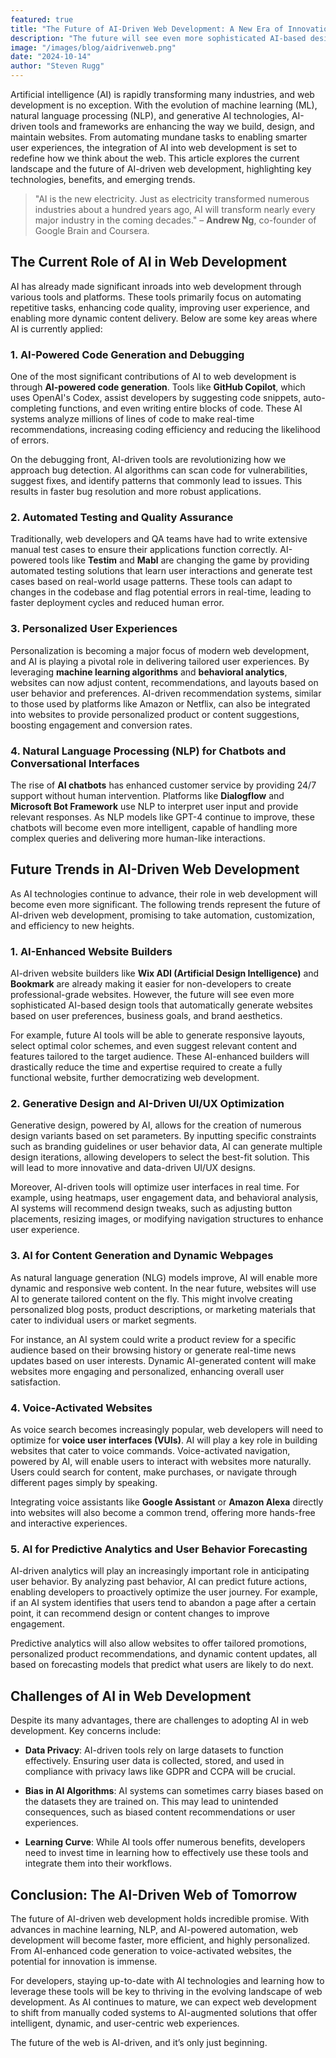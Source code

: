 ---
featured: true
title: "The Future of AI-Driven Web Development: A New Era of Innovation"
description: "The future will see even more sophisticated AI-based design tools that automatically generate websites based on user preferences, business goals, and brand aesthetics."
image: "/images/blog/aidrivenweb.png"
date: "2024-10-14"
author: "Steven Rugg"
---

Artificial intelligence (AI) is rapidly transforming many industries, and web development is no exception. With the evolution of machine learning (ML), natural language processing (NLP), and generative AI technologies, AI-driven tools and frameworks are enhancing the way we build, design, and maintain websites. From automating mundane tasks to enabling smarter user experiences, the integration of AI into web development is set to redefine how we think about the web. This article explores the current landscape and the future of AI-driven web development, highlighting key technologies, benefits, and emerging trends.

> "AI is the new electricity. Just as electricity transformed numerous industries about a hundred years ago, AI will transform nearly every major industry in the coming decades." – **Andrew Ng**, co-founder of Google Brain and Coursera.

## The Current Role of AI in Web Development

AI has already made significant inroads into web development through various tools and platforms. These tools primarily focus on automating repetitive tasks, enhancing code quality, improving user experience, and enabling more dynamic content delivery. Below are some key areas where AI is currently applied:

### 1. AI-Powered Code Generation and Debugging
One of the most significant contributions of AI to web development is through **AI-powered code generation**. Tools like **GitHub Copilot**, which uses OpenAI's Codex, assist developers by suggesting code snippets, auto-completing functions, and even writing entire blocks of code. These AI systems analyze millions of lines of code to make real-time recommendations, increasing coding efficiency and reducing the likelihood of errors.

On the debugging front, AI-driven tools are revolutionizing how we approach bug detection. AI algorithms can scan code for vulnerabilities, suggest fixes, and identify patterns that commonly lead to issues. This results in faster bug resolution and more robust applications.

### 2. Automated Testing and Quality Assurance
Traditionally, web developers and QA teams have had to write extensive manual test cases to ensure their applications function correctly. AI-powered tools like **Testim** and **Mabl** are changing the game by providing automated testing solutions that learn user interactions and generate test cases based on real-world usage patterns. These tools can adapt to changes in the codebase and flag potential errors in real-time, leading to faster deployment cycles and reduced human error.

### 3. Personalized User Experiences
Personalization is becoming a major focus of modern web development, and AI is playing a pivotal role in delivering tailored user experiences. By leveraging **machine learning algorithms** and **behavioral analytics**, websites can now adjust content, recommendations, and layouts based on user behavior and preferences. AI-driven recommendation systems, similar to those used by platforms like Amazon or Netflix, can also be integrated into websites to provide personalized product or content suggestions, boosting engagement and conversion rates.

### 4. Natural Language Processing (NLP) for Chatbots and Conversational Interfaces
The rise of **AI chatbots** has enhanced customer service by providing 24/7 support without human intervention. Platforms like **Dialogflow** and **Microsoft Bot Framework** use NLP to interpret user input and provide relevant responses. As NLP models like GPT-4 continue to improve, these chatbots will become even more intelligent, capable of handling more complex queries and delivering more human-like interactions.

## Future Trends in AI-Driven Web Development

As AI technologies continue to advance, their role in web development will become even more significant. The following trends represent the future of AI-driven web development, promising to take automation, customization, and efficiency to new heights.

### 1. AI-Enhanced Website Builders
AI-driven website builders like **Wix ADI (Artificial Design Intelligence)** and **Bookmark** are already making it easier for non-developers to create professional-grade websites. However, the future will see even more sophisticated AI-based design tools that automatically generate websites based on user preferences, business goals, and brand aesthetics.

For example, future AI tools will be able to generate responsive layouts, select optimal color schemes, and even suggest relevant content and features tailored to the target audience. These AI-enhanced builders will drastically reduce the time and expertise required to create a fully functional website, further democratizing web development.

### 2. Generative Design and AI-Driven UI/UX Optimization
Generative design, powered by AI, allows for the creation of numerous design variants based on set parameters. By inputting specific constraints such as branding guidelines or user behavior data, AI can generate multiple design iterations, allowing developers to select the best-fit solution. This will lead to more innovative and data-driven UI/UX designs.

Moreover, AI-driven tools will optimize user interfaces in real time. For example, using heatmaps, user engagement data, and behavioral analysis, AI systems will recommend design tweaks, such as adjusting button placements, resizing images, or modifying navigation structures to enhance user experience.

### 3. AI for Content Generation and Dynamic Webpages
As natural language generation (NLG) models improve, AI will enable more dynamic and responsive web content. In the near future, websites will use AI to generate tailored content on the fly. This might involve creating personalized blog posts, product descriptions, or marketing materials that cater to individual users or market segments.

For instance, an AI system could write a product review for a specific audience based on their browsing history or generate real-time news updates based on user interests. Dynamic AI-generated content will make websites more engaging and personalized, enhancing overall user satisfaction.

### 4. Voice-Activated Websites
As voice search becomes increasingly popular, web developers will need to optimize for **voice user interfaces (VUIs)**. AI will play a key role in building websites that cater to voice commands. Voice-activated navigation, powered by AI, will enable users to interact with websites more naturally. Users could search for content, make purchases, or navigate through different pages simply by speaking.

Integrating voice assistants like **Google Assistant** or **Amazon Alexa** directly into websites will also become a common trend, offering more hands-free and interactive experiences.

### 5. AI for Predictive Analytics and User Behavior Forecasting
AI-driven analytics will play an increasingly important role in anticipating user behavior. By analyzing past behavior, AI can predict future actions, enabling developers to proactively optimize the user journey. For example, if an AI system identifies that users tend to abandon a page after a certain point, it can recommend design or content changes to improve engagement.

Predictive analytics will also allow websites to offer tailored promotions, personalized product recommendations, and dynamic content updates, all based on forecasting models that predict what users are likely to do next.

## Challenges of AI in Web Development

Despite its many advantages, there are challenges to adopting AI in web development. Key concerns include:

- **Data Privacy**: AI-driven tools rely on large datasets to function effectively. Ensuring user data is collected, stored, and used in compliance with privacy laws like GDPR and CCPA will be crucial.
  
- **Bias in AI Algorithms**: AI systems can sometimes carry biases based on the datasets they are trained on. This may lead to unintended consequences, such as biased content recommendations or user experiences.
  
- **Learning Curve**: While AI tools offer numerous benefits, developers need to invest time in learning how to effectively use these tools and integrate them into their workflows.

## Conclusion: The AI-Driven Web of Tomorrow

The future of AI-driven web development holds incredible promise. With advances in machine learning, NLP, and AI-powered automation, web development will become faster, more efficient, and highly personalized. From AI-enhanced code generation to voice-activated websites, the potential for innovation is immense.

For developers, staying up-to-date with AI technologies and learning how to leverage these tools will be key to thriving in the evolving landscape of web development. As AI continues to mature, we can expect web development to shift from manually coded systems to AI-augmented solutions that offer intelligent, dynamic, and user-centric web experiences.

The future of the web is AI-driven, and it’s only just beginning.
